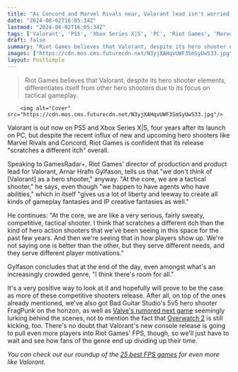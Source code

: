 ```yaml
---
title: "As Concord and Marvel Rivals near, Valorant lead isn't worried about launching the tactical FPS on PS5 and Xbox Series X|S as it 'scratches a different itch' than hero shooters"
date: "2024-08-02T16:05:34Z"
lastmod: "2024-08-02T16:05:34Z"
tags: ['Valorant', 'PS5', 'Xbox Series X|S', 'PC', 'Riot Games', 'Marvel Rivals', 'Concord', 'Hero Shooter', 'Tactical Shooter']
draft: false
summary: "Riot Games believes that Valorant, despite its hero shooter elements, differentiates itself from other hero shooters due to its focus on tactical gameplay."
images: ["https://cdn.mos.cms.futurecdn.net/N3yjXAHqvUWF3SmSyUwS33.jpg"]
layout: PostSimple
---
```

> Riot Games believes that Valorant, despite its hero shooter elements, differentiates itself from other hero shooters due to its focus on tactical gameplay.


        <img alt="Cover" src="https://cdn.mos.cms.futurecdn.net/N3yjXAHqvUWF3SmSyUwS33.jpg"/>
        
Valorant is out now on PS5 and Xbox Series X|S, four years after its launch on PC, but despite the recent influx of new and upcoming hero shooters like Marvel Rivals and Concord, Riot Games is confident that its release "scratches a different itch" overall. 

Speaking to GamesRadar+, Riot Games' director of production and product lead for Valorant, Arnar Hrafn Gylfason, tells us that "we don't think of [Valorant] as a hero shooter," anyway. "At the core, we are a tactical shooter," he says, even though "we happen to have agents who have abilities," which in itself "gives us a lot of liberty and leeway to create all kinds of gameplay fantasies and IP creative fantasies as well."

He continues: "At the core, we are like a very serious, fairly sweaty, competitive, tactical shooter. I think that scratches a different itch than the kind of hero action shooters that we've been seeing in this space for the past few years. And then we're seeing that in how players show up. We're not saying one is better than the other, but they serve different needs, and they serve different player motivations."

Gylfason concludes that at the end of the day, even amongst what's an increasingly crowded genre, "I think there's room for all." 

It's a very positive way to look at it and hopefully will prove to be the case as more of these competitive shooters release. After all, on top of the ones already mentioned, we've also got Bad Guitar Studio's 5v5 hero shooter FragPunk on the horizon, as well as [<u>Valve's rumored next game</u>](https://www.gamesradar.com/games/third-person-shooter/valves-rumored-overwatch-rival-has-19-playable-heroes-bioshock-infinite-esque-rails-and-dota-style-lanes-in-allegedly-leaked-footage/) seemingly lurking behind the scenes, not to mention the fact that [<u>Overwatch 2</u>](https://www.gamesradar.com/overwatch-2-guide/) is still kicking, too. There's no doubt that Valorant's new console release is going to pull even more players into Riot Games' FPS, though, so we'll just have to wait and see how fans of the genre end up dividing up their time.

*You can check out our roundup of the *[<u><em>25 best FPS games</em></u>](https://www.gamesradar.com/best-fps-games/)* for even more like Valorant.*
        
